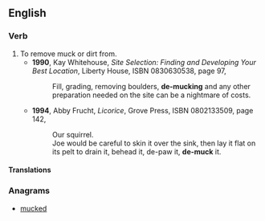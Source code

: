 ==English==

===Verb===
{{en-verb|head=[[de-]][[muck]]}}

# To remove muck or dirt from.
#* '''1990''', Kay Whitehouse, ''Site Selection: Finding and Developing Your Best Location'', Liberty House, ISBN 0830630538, page 97,
#*: Fill, grading, removing boulders, '''de-mucking''' and any other preparation needed on the site can be a nightmare of costs.
#* '''1994''', Abby Frucht, ''Licorice'', Grove Press, ISBN 0802133509, page 142,
#*: Our squirrel.
#*: Joe would be careful to skin it over the sink, then lay it flat on its pelt to drain it, behead it, de-paw it, '''de-muck''' it.

====Translations====
{{trans-top|to remove muck or dirt from}}
{{trans-mid}}
{{trans-bottom}}

===Anagrams===
* [[mucked#English|mucked]]